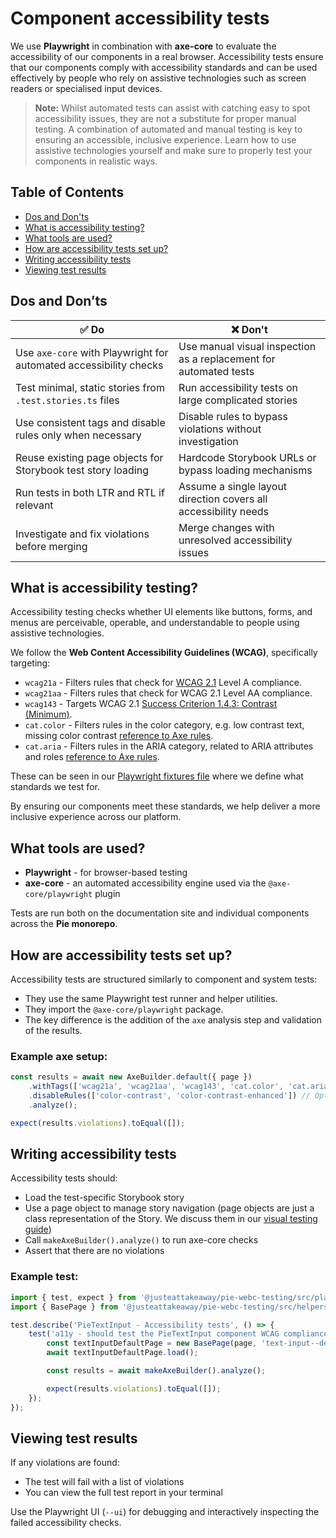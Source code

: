 

<Meta title="Contribution/Testing/Accessibility tests" />

# Component accessibility tests

We use **Playwright** in combination with **axe-core** to evaluate the accessibility of our components in a real browser. Accessibility tests ensure that our components comply with accessibility standards and can be used effectively by people who rely on assistive technologies such as screen readers or specialised input devices.

> **Note:** Whilst automated tests can assist with catching easy to spot accessibility issues, they are not a substitute for proper manual testing. A combination of automated and manual testing is key to ensuring an accessible, inclusive experience. Learn how to use assistive technologies yourself and make sure to properly test your components in realistic ways.

## Table of Contents

- [Dos and Don'ts](#dos-and-donts)
- [What is accessibility testing?](#what-is-accessibility-testing)
- [What tools are used?](#what-tools-are-used)
- [How are accessibility tests set up?](#how-are-accessibility-tests-set-up)
- [Writing accessibility tests](#writing-accessibility-tests)
- [Viewing test results](#viewing-test-results)

## Dos and Don’ts

| ✅ Do                                                                 | ❌ Don't                                                                 |
|----------------------------------------------------------------------|-------------------------------------------------------------------------|
| Use `axe-core` with Playwright for automated accessibility checks    | Use manual visual inspection as a replacement for automated tests       |
| Test minimal, static stories from `.test.stories.ts` files           | Run accessibility tests on large complicated stories      |
| Use consistent tags and disable rules only when necessary            | Disable rules to bypass violations without investigation                |
| Reuse existing page objects for Storybook test story loading         | Hardcode Storybook URLs or bypass loading mechanisms                    |
| Run tests in both LTR and RTL if relevant                            | Assume a single layout direction covers all accessibility needs         |
| Investigate and fix violations before merging                        | Merge changes with unresolved accessibility issues                      |

## What is accessibility testing?

Accessibility testing checks whether UI elements like buttons, forms, and menus are perceivable, operable, and understandable to people using assistive technologies.

We follow the **Web Content Accessibility Guidelines (WCAG)**, specifically targeting:

- `wcag21a` - Filters rules that check for [WCAG 2.1](https://www.w3.org/TR/WCAG21/#conformance) Level A compliance.
- `wcag21aa` - 	Filters rules that check for WCAG 2.1 Level AA compliance.
- `wcag143` - 	Targets WCAG 2.1 [Success Criterion 1.4.3: Contrast (Minimum)](https://www.w3.org/WAI/WCAG21/Understanding/contrast-minimum.html).
- `cat.color` - Filters rules in the color category, e.g. low contrast text, missing color contrast [reference to Axe rules](https://dequeuniversity.com/rules/axe/4.7/).
- `cat.aria` - 	Filters rules in the ARIA category, related to ARIA attributes and roles [reference to Axe rules](https://dequeuniversity.com/rules/axe/4.7/).

These can be seen in our [Playwright fixtures file](https://github.com/justeattakeaway/pie/blob/main/packages/components/pie-webc-testing/src/playwright/playwright-fixtures.ts) where we define what standards we test for.

By ensuring our components meet these standards, we help deliver a more inclusive experience across our platform.

## What tools are used?

- **Playwright** - for browser-based testing
- **axe-core** - an automated accessibility engine used via the `@axe-core/playwright` plugin

Tests are run both on the documentation site and individual components across the **Pie monorepo**.

## How are accessibility tests set up?

Accessibility tests are structured similarly to component and system tests:

- They use the same Playwright test runner and helper utilities.
- They import the `@axe-core/playwright` package.
- The key difference is the addition of the `axe` analysis step and validation of the results.

### Example axe setup:

```ts
const results = await new AxeBuilder.default({ page })
    .withTags(['wcag21a', 'wcag21aa', 'wcag143', 'cat.color', 'cat.aria'])
    .disableRules(['color-contrast', 'color-contrast-enhanced']) // Optional: exclude noisy rules
    .analyze();

expect(results.violations).toEqual([]);
```

## Writing accessibility tests

Accessibility tests should:

- Load the test-specific Storybook story
- Use a page object to manage story navigation (page objects are just a class representation of the Story. We discuss them in our [visual testing guide](?path=/docs/contribution-testing-visual-tests--docs))
- Call `makeAxeBuilder().analyze()` to run axe-core checks
- Assert that there are no violations

### Example test:

```ts
import { test, expect } from '@justeattakeaway/pie-webc-testing/src/playwright/playwright-fixtures.ts';
import { BasePage } from '@justeattakeaway/pie-webc-testing/src/helpers/page-object/base-page.ts';

test.describe('PieTextInput - Accessibility tests', () => {
    test('a11y - should test the PieTextInput component WCAG compliance', async ({ makeAxeBuilder, page }) => {
        const textInputDefaultPage = new BasePage(page, 'text-input--default');
        await textInputDefaultPage.load();

        const results = await makeAxeBuilder().analyze();

        expect(results.violations).toEqual([]);
    });
});
```

## Viewing test results

If any violations are found:

- The test will fail with a list of violations
- You can view the full test report in your terminal

Use the Playwright UI (`--ui`) for debugging and interactively inspecting the failed accessibility checks.
